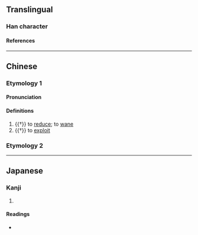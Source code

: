 {{also|脧}}
{{character info/new}}
==Translingual==

===Han character===
{{Han char|rn=74|rad=月|as=07|sn=11|four=73247|canj=BICE|ids=⿰月夋}}

====References====
{{Han ref|kx=0505.260|dkj=14365|dj=0884.200|hdz=32082.100|uh=6718}}

----

==Chinese==

===Etymology 1===
{{zh-forms}}

====Pronunciation====
{{zh-pron
|m=juān
|c=syun1,zyun1,zeon1,zeon3
|mc=y
|oc=y
|cat=v
}}

====Definitions====
{{zh-hanzi}}

# {{†}} to [[reduce]]; to [[wane]]
# {{†}} to [[exploit]]

{{zh-der|日朘月削|歲朘月耗|日削月朘|朘削}}

===Etymology 2===
{{zh-see|脧|v}}

----

==Japanese==

===Kanji===
{{ja-kanji|grade=|rs=月07}}

# {{defn|lang=ja|sort=月07}}

====Readings====
* {{ja-readings|on=[[せん]] (sen)|kun=[[ちじまる]] (chijimaru), [[ちじむ]] (chijimu), [[へる]] (heru)}}